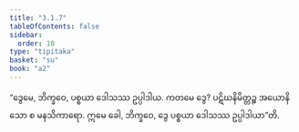 ```yaml
---
title: "3.1.7"
tableOfContents: false
sidebar:
  order: 10
type: "tipitaka"
basket: "su"
book: "a2"
---
```



<DynamicBreadcrumb />

<Division number="125" book="a2">

<Paragraph number="210" book="a2">
“ဒွေမေ, ဘိက္ခဝေ, ပစ္စယာ ဒေါသဿ ဥပ္ပါဒါယ. ကတမေ ဒွေ? ပဋိဃနိမိတ္တဉ္စ အယောနိသော စ မနသိကာရော. ဣမေ ခေါ, ဘိက္ခဝေ, ဒွေ ပစ္စယာ ဒေါသဿ ဥပ္ပါဒါယာ”တိ.
</Paragraph>
</Division>
